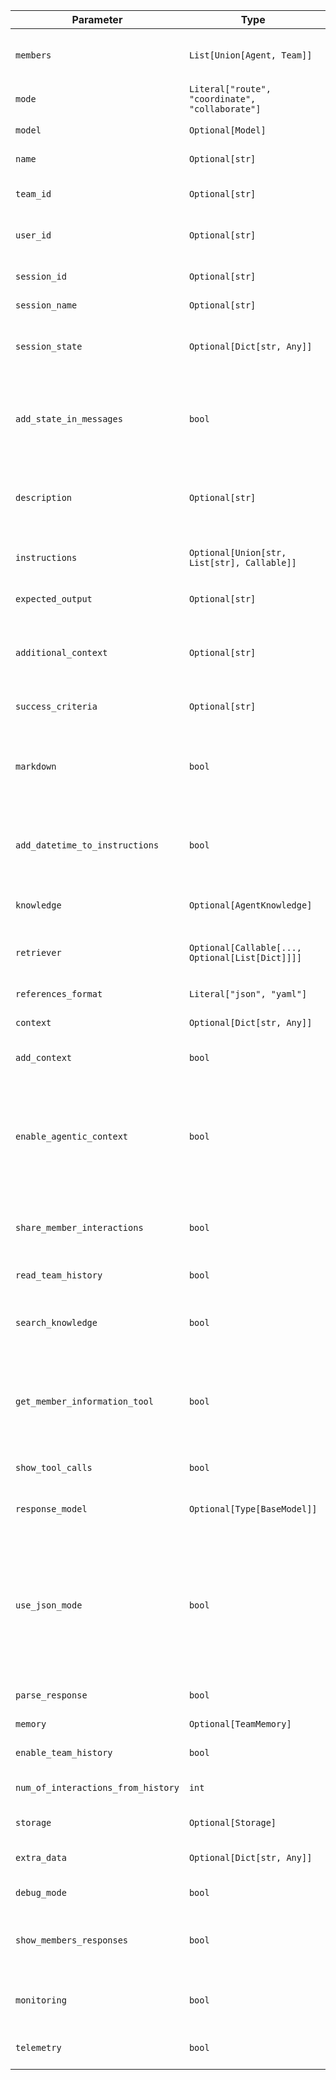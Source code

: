 | Parameter | Type | Default | Description |
|-----------|------|---------|-------------|
| `members` | `List[Union[Agent, Team]]` | - | List of agents or teams that make up this team |
| `mode` | `Literal["route", "coordinate", "collaborate"]` | `"coordinate"` | Team operating mode |
| `model` | `Optional[Model]` | `None` | Model to use for the team |
| `name` | `Optional[str]` | `None` | Name of the team |
| `team_id` | `Optional[str]` | `None` | Team UUID (autogenerated if not set) |
| `user_id` | `Optional[str]` | `None` | ID of the user interacting with this team |
| `session_id` | `Optional[str]` | `None` | Session UUID (autogenerated if not set) |
| `session_name` | `Optional[str]` | `None` | Session name |
| `session_state` | `Optional[Dict[str, Any]]` | `None` | Session state (stored in the database to persist across runs) |
| `add_state_in_messages` | `bool` | `False` | If True, add the session state variables in the user and system messages |
| `description` | `Optional[str]` | `None` | A description of the team that is added to the start of the system message |
| `instructions` | `Optional[Union[str, List[str], Callable]]` | `None` | List of instructions for the team |
| `expected_output` | `Optional[str]` | `None` | Provide the expected output from the team |
| `additional_context` | `Optional[str]` | `None` | Additional context added to the end of the system message |
| `success_criteria` | `Optional[str]` | `None` | Define the success criteria for the team |
| `markdown` | `bool` | `False` | If markdown=true, add instructions to format the output using markdown |
| `add_datetime_to_instructions` | `bool` | `False` | If True, add the current datetime to the instructions to give the agent a sense of time |
| `knowledge` | `Optional[AgentKnowledge]` | `None` | Add a knowledge base to the team |
| `retriever` | `Optional[Callable[..., Optional[List[Dict]]]]` | `None` | Function to get references to add to the user_message |
| `references_format` | `Literal["json", "yaml"]` | `"json"` | Format of the references |
| `context` | `Optional[Dict[str, Any]]` | `None` | User provided context |
| `add_context` | `bool` | `False` | If True, add the context to the user prompt |
| `enable_agentic_context` | `bool` | `False` | If True, enable the team agent to update the team context and automatically send the team context to the members |
| `share_member_interactions` | `bool` | `False` | If True, send all previous member interactions to members |
| `read_team_history` | `bool` | `False` | If True, read the team history |
| `search_knowledge` | `bool` | `True` | Add a tool that allows the Model to search the knowledge base |
| `get_member_information_tool` | `bool` | `True` | Add a tool that allows the Model to get information about the members of the team |
| `show_tool_calls` | `bool` | `False` | Show tool calls in team response |
| `response_model` | `Optional[Type[BaseModel]]` | `None` | Response model for the team response |
| `use_json_mode` | `bool` | `False` | If `response_model` is set, sets the response "mode" of the model, i.e. if the model should explicitly respond with a JSON object instead of a Pydantic model |
| `parse_response` | `bool` | `True` | If True, parse the response |
| `memory` | `Optional[TeamMemory]` | `None` | Memory for the team |
| `enable_team_history` | `bool` | `False` | If True, enable the team history |
| `num_of_interactions_from_history` | `int` | `3` | Number of interactions from history |
| `storage` | `Optional[Storage]` | `None` | Storage for the team |
| `extra_data` | `Optional[Dict[str, Any]]` | `None` | Extra data stored with this team |
| `debug_mode` | `bool` | `False` | Enable debug logs |
| `show_members_responses` | `bool` | `False` | Enable member logs - Sets the debug_mode for team and members |
| `monitoring` | `bool` | `False` | Log team information to agno.com for monitoring |
| `telemetry` | `bool` | `True` | Log minimal telemetry for analytics |
